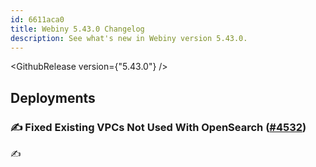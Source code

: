 ```yaml
---
id: 6611aca0
title: Webiny 5.43.0 Changelog
description: See what's new in Webiny version 5.43.0.
---
```



<GithubRelease version={"5.43.0"} />

## Deployments

### ✍️ Fixed Existing VPCs Not Used With OpenSearch ([#4532](https://github.com/webiny/webiny-js/pull/4532)) 

✍️

